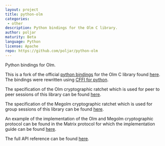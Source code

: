```yaml
---
layout: project
title: python-olm
categories: 
 - other
description: Python bindings for the Olm C library.
author: poljar
maturity: Beta
language: Python
license: Apache
repo: https://github.com/poljar/python-olm
---
```


Python bindings for Olm.

This is a fork of the official [python bindings][2] for the Olm C library found [here][1].
The bindings were rewritten using [CFFI for python][3].

The specification of the Olm cryptographic ratchet which is used for peer to
peer sessions of this library can be found [here][4].

The specification of the Megolm cryptographic ratchet which is used for group
sessions of this library can be found [here][5].

An example of the implementation of the Olm and Megolm cryptographic protocol
can be found in the Matrix protocol for which the implementation guide can be
found [here][6].

The full API reference can be found [here][7].

[1]: https://git.matrix.org/git/olm/about/
[2]: https://git.matrix.org/git/olm/tree/python?id=f8c61b8f8432d0b0b38d57f513c5048fb42f22ab
[3]: https://cffi.readthedocs.io/en/latest/
[4]: https://git.matrix.org/git/olm/about/docs/olm.rst
[5]: https://git.matrix.org/git/olm/about/docs/megolm.rst
[6]: https://matrix.org/docs/guides/e2e_implementation.html
[7]: https://poljar.github.io/python-olm/html/index.html


